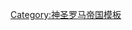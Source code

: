 {{Navbox
|name  = 下萨克森行政圈
|title = {{flag|Holy Roman Empire}}{{link-en|下萨克森行政圈|Lower Saxon Circle}} (1512–1806)
|state    = {{{state|autocollapse}}}
|listclass = hlist
|image = [[File:Locator Lower Saxon Circle.svg|100px|Map indicating the Lower Saxon Circle of the Holy Roman Empire]]
|
|group1 = [[采邑主教|主教采邑区]]
|list1  = 
* {{link-en|不来梅采邑总主教区|Archbishopric of Bremen|不来梅}}{{smallsup|1}}
* [[天主教哈尔伯施塔特教区|哈尔伯施塔特]]{{smallsup|1}}
* {{link-en|希尔德斯海姆采邑主教区|Prince-Bishopric of Hildesheim|希尔德斯海姆}}
* {{link-en|吕贝克采邑主教区|Prince-bishopric of Lübeck|吕贝克}}
* {{link-en|马格德堡采邑总主教区|Archbishopric of Magdeburg|马格德堡}}{{smallsup|1}}
* {{link-en|拉策堡主教区|Bishopric of Ratzeburg|拉策堡}}{{smallsup|2}}
* [[什未林采邑主教区|什未林]]{{smallsup|1}} 
|
|group2 = 世俗诸侯
|list2  = 
* {{link-en|不来梅-费尔登|Bremen-Verden|不来梅}}{{smallsup|3}}
* [[不伦瑞克-吕讷堡公国|不伦瑞克-吕讷堡]]
** {{link-en|布兰肯堡伯国|County of Blankenburg|布兰肯堡}}{{smallsup|4}}
** {{link-en|卡伦堡亲王国|Principality of Calenberg|卡伦堡}}{{smallsup|5}}
** {{link-en|吕讷堡亲王国|Principality of Lüneburg|策勒}}{{smallsup|5}}
** {{link-en|格鲁本哈根亲王国|Principality of Grubenhagen|格鲁本哈根}}{{smallsup|6}}
** [[不伦瑞克-吕讷堡选侯国|汉诺威]]{{smallsup|7}}
** [[布倫瑞克-沃爾芬比特爾親王國|沃爾芬比特爾]]
* [[荷尔斯泰因公国|荷尔斯泰因]]
** {{link-en|荷尔斯泰因-格吕克施塔特|Holstein-Glückstadt|格吕克施塔特}}
** [[霍爾斯坦-戈托普王朝|戈托普]]{{smallsup|8}}
** {{link-en|荷尔斯泰因-平讷贝格|Holstein-Pinneberg|平讷贝格}}{{smallsup|9}}
* [[梅克伦堡]]
** {{link-en|梅克伦堡-居斯特罗|Mecklenburg-Güstrow|居斯特罗}}{{smallsup|10}}
** [[梅克倫堡-施威林公國|什未林]]
** [[梅克伦堡-施特雷利茨大公国|施特雷利茨]]{{smallsup|11}}
* {{link-en|兰曹伯国|County of Rantzau|兰曹}}{{smallsup|12}}
* {{link-en|雷根斯泰因伯国|County of Regenstein|雷根斯泰因}}
* [[薩克森-勞恩堡]]{{smallsup|5}} 
|
|group3 = [[帝国自由城市|自由城市]]
|list3  = 
* [[不來梅州|不來梅]]
* [[戈斯拉尔]]
* [[汉堡]]
* [[呂貝克自由市|呂貝克]]
* [[米尔豪森]]
* [[诺德豪森]] 
|
|belowstyle = padding:0.3em 0 0.2em;
|below  = {{smallsup|1}} 至1648年。 {{spaces|3}}{{smallsup|2}} 至1701年。{{spaces|3}}{{smallsup|3}} 1648年起。{{spaces|3}}{{smallsup|4}} 至1731年。{{spaces|3}}{{smallsup|5}} 至1705年。{{spaces|3}}{{smallsup|6}} 至1596年。{{spaces|3}}{{smallsup|7}} 1708年起。{{spaces|3}}{{smallsup|8}} 至1773年。{{spaces|3}}{{smallsup|9}} 至1640年。{{spaces|3}}{{smallsup|10}} 至1695年。{{spaces|3}}{{smallsup|11}} 1701年起。{{spaces|3}}{{smallsup|12}} 至1734年。

}}<noinclude>
{{collapsible option}}
[[Category:神圣罗马帝国模板]]

</noinclude>